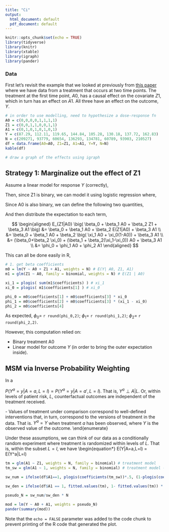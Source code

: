```yaml
---
title: "Ci"
output:
  html_document: default
  pdf_document: default
---
```


```r
knitr::opts_chunk$set(echo = TRUE)
library(tidyverse)
library(knitr)
library(xtable)
library(igraph)
library(pander)
```

### Data

First let's revisit the example that we looked at previously from [this paper](https://tinyurl.com/y45qk8d4) where we have data from a treatment that occurs at two time points. The treatment at the first time point, $A0$, has a causal effect on the covariate $Z1$, which in turn has an effect on $A1$. All three have an effect on the outcome, $Y$.

```r
# in order to use modelling, need to hypothesize a dose-response fn
A0 = c(0,0,0,0,1,1,1,1)
Z1 = c(0,0,1,1,0,0,1,1)
A1 = c(0,1,0,1,0,1,0,1)
Y = c(87.29, 112.11, 119.65, 144.84, 105.28, 130.18, 137.72, 162.83)
N = c(209271, 93779, 60654, 136293, 134781, 60789, 93903, 210527)
df = data.frame(A0=A0, Z1=Z1, A1=A1, Y=Y, N=N)
kable(df)
```

```r
# draw a graph of the effects using igraph
```

## Strategy 1: Marginalize out the effect of Z1

Assume a linear model for response $Y$ (correctly),

\begin{aligned}
E_{Y|A0,A1} &= E_{Z1|A0} \big(E(Y|A0,Z1,A1) \big) \\
&= E_{Z1|A0} \big( \beta_0 + \beta_1 A0 + \beta_2 Z1 + \beta_3 A1  \big)
\end{aligned}

Then, since Z1 is binary, we can model it using logistic regression where,


\begin{aligned}
E(Z1|A0) &= P(Z1=1 \vert A0 ) = \text{logit}^{-1} (\alpha_0 + \alpha_1 A0)\\
\end{aligned}

Since A0 is also binary, we can define the following two quantities,

\begin{aligned}
\xi_1 &= \text{logit}^{-1} (\alpha_0 + \alpha_1) \\
\xi_0 &= \text{logit}^{-1} (\alpha_0)
\end{aligned}

And then distribute the expectation to each term,

$$
\begin{aligned}
E_{Z1|A0} \big( \beta_0 + \beta_1 A0 + \beta_2 Z1 + \beta_3 A1  \big) &= \beta_0 + \beta_1 A0 + \beta_2 E(Z1|A0) + \beta_3 A1   \\
&= \beta_0 + \beta_1 A0 + \beta_2 \big( \xi_1 A0 + \xi_0(1-A0)) + \beta_3 A1 \\
&= (\beta_0+\beta_2 \xi_0) + (\beta_1 + \beta_2(\xi_1-\xi_0)) A0 + \beta_3 A1 \\
&= \phi_0 + \phi_1 A0 + \phi_2 A1
\end{aligned}
$$

This can all be done easily in R,

```r
# 1. get beta coefficients
m0 = lm(Y ~ A0 + Z1 + A1, weights = N) # E(Y| A0, Z1, A1)
m1 = glm(Z1 ~ A0, family = binomial, weights = N) # E(Z1 | A0)

xi_1 = plogis( sum(m1$coefficients) ) # xi_1
xi_0 = plogis( m1$coefficients[1] ) # xi_0

phi_0 = m0$coefficients[1] + m0$coefficients[3] * xi_0
phi_1 = m0$coefficients[2] + m0$coefficients[3] * (xi_1 - xi_0)
phi_2 = m0$coefficients[4]
```

As expected, $\phi_0 =$ `r round(phi_0,2)`; $\phi_1 =$ `r round(phi_1,2)`; $\phi_2 =$ `r round(phi_2,2)`.

However, this computation relied on:

- Binary treatment A0
- Linear model for outcome $Y$ (in order to bring the outer expectation inside).


## MSM via Inverse Probability Weighting 

In a 



$P(Y^a=y|A=a,L=l)=P(Y^a=y|A=a',L=l)$. That is, $Y^a \perp A | L$.  Or, within levels of patient risk, $L$, counterfactual outcomes are independent of the treatment received.
  \item \textbf{Consistency} - Values of treatment under comparison correspond to well-defined interventions that, in turn, correspond to the versions of treatment in the data. That is. $Y^a=Y$ when treatment $a$ has been observed, where $Y$ is the observed value of the outcome.
\end{enumerate}

Under these assumptions, we can think of our data as a conditionally random experiment where treatment is randomized within levels of $L$. That is, within the subset $L=l$, we have
\begin{equation*}
E(Y|A=a,L=l) = E(Y^a|L=l)



```r

tm = glm(A1 ~ Z1, weights = N, family = binomial) # treatment model
tm_sw = glm(A1 ~ 1, weights = N, family = binomial) # treatment model - stabilize weights

sw_num = ifelse(df$A1==1, plogis(coefficients(tm_sw))*.5, (1-plogis(coefficients(tm_sw))) * .5 )

sw_den = ifelse(df$A1 == 1, fitted.values(tm), 1- fitted.values(tm)) * .5

pseudo_N = sw_num/sw_den * N

mod = lm(Y ~ A0 + A1, weights = pseudo_N)
pander(summary(mod))

```

Note that the `echo = FALSE` parameter was added to the code chunk to prevent printing of the R code that generated the plot.
